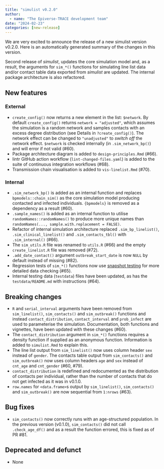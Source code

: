 ```yaml
---
title: "simulist v0.2.0"
author:
  - name: "The Epiverse-TRACE development team"
date: "2024-02-23"
categories: [new-release]
---
```


We are very excited to announce the release of a new simulist version v0.2.0.
Here is an automatically generated summary of the changes in this version.

Second release of _simulist_, updates the core simulation model and, as a result, the arguments for `sim_*()` functions for simulating line list data and/or contact table data exported from _simulist_ are updated. The internal package architecture is also refactored.

## New features

### External

* `create_config()` now returns a new element in the list: `$network`. By default `create_config()` returns `network = "adjusted"`, which assumes the simulation is a random network and samples contacts with an excess degree distribution (see Details in `?create_config()`). The network effect can be changed to `"unadjusted"` to _switch off_ the network effect. `$network` is checked internally (in `.sim_network_bp()`) and will error if not valid (#60).
* Package architecture diagram is added to `design-principles.Rmd` (#66).
* lintr GitHub action workflow (`lint-changed-files.yaml`) is added to the suite of continuous integration workflows (#68).
* Transmission chain visualisation is added to `vis-linelist.Rmd` (#70).

### Internal

* `.sim_network_bp()` is added as an internal function and replaces `bpmodels::chain_sim()` as the core simulation model producing contacted and infected individuals. `{bpmodels}` is removed as a dependency as a result (#60).
* `.sample_names()` is added as an internal function to utilise `randomNames::randomNames()` to produce more unique names than `randomNames(..., sample.with.replacement = FALSE)`.
* Refactor of internal simulation architecture replaced `.sim_bp_linelist()`, `.sim_clinical_linelist()` and `.sim_contacts_tbl()` with `.sim_internal()` (#66).
* The `sim_utils.R` file was renamed to `utils.R` (#66) and the empty `create_linelist.R` file was removed (#72).
* `.add_date_contact()` argument `outbreak_start_date` is now `NULL` by default instead of missing (#82).
* Regression tests of `sim_*()` functions now use [snapshot testing](https://testthat.r-lib.org/articles/snapshotting.html) for more detailed data checking (#65).
* Internal testing data (`testdata`) files have been updated, as has the `testdata/README.md` with instructions (#64).

## Breaking changes

* `R` and `serial_interval` arguments have been removed from `sim_linelist()`, `sim_contacts()` and `sim_outbreak()` functions and instead `contact_distribution`, `contact_interval` and `prob_infect` are used to parameterise the simulation. Documentation, both functions and vignettes, have been updated with these changes (#60).
* The `contact_distribution` argument in `sim_*()` functions requires a density function if supplied as an anonymous function. Information is added to `simulist.Rmd` to explain this.
* The line list output from `sim_linelist()` now uses column header `sex` instead of `gender`. The contacts table output from `sim_contacts()` and `sim_outbreak()` now uses column headers `age` and `sex` instead of `cnt_age` and `cnt_gender` (#60, #79).
* `contact_distribution` is redefined and redocumented as the distribution of contacts per individual, rather than the number of contacts that do not get infected as it was in v0.1.0.
* `row.names` for `<data.frame>`s output by `sim_linelist()`, `sim_contacts()` and `sim_outbreak()` are now sequential from `1:nrows` (#63).

## Bug fixes

* `sim_contacts()` now correctly runs with an age-structured population. In the previous version (v0.1.0), `sim_contacts()` did not call `.check_age_df()` and as a result the function errored, this is fixed as of PR #81.

## Deprecated and defunct

* None

